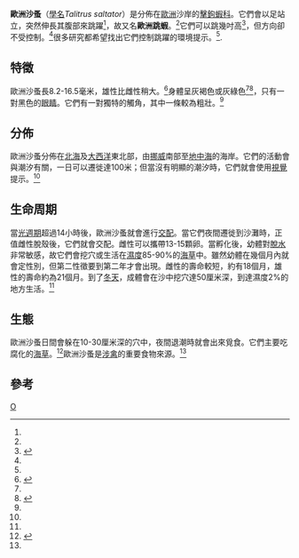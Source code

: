 {{Speciesbox
| taxon = Talitrus saltator
| binomial_authority = ([[George_Montagu_(naturalist)|Montagu]], 1808)<Ref>{{ITIS|ID=95044|taxon=''Talitrus saltator''}}</ref>
| image = Talitrus saltator 2c.jpg
| synonyms =
* ''Talitrus locusta''<ref>{{cite web|url=http://www.marbef.org/data/aphia.php?p=taxdetails&id=103220|title=''Talitrus saltator'' (Montagu, 1808)|work=MarBEF Data System|publisher=European Register of Marine Species|author=Denise Bellan-Santini|date=2004-12-21|access-date=2010-06-10|archive-date=2018-10-27|archive-url=https://web.archive.org/web/20181027175638/http://www.marbef.org/data/aphia.php?p=taxdetails&id=103220|dead-url=no}}</ref>
}}

'''歐洲沙蚤'''（[[學名|學名]]''Talitrus saltator''）是分佈在[[歐洲|歐洲]]沙岸的[[擊鉤蝦科|擊鉤蝦科]]。它們會以足站立，突然伸長其腹部來跳躍<ref name="Marlin"/>，故又名'''歐洲跳蝦'''。<ref name="BBC"/>它們可以跳幾吋高<Ref>
{{cite web|url=http://etc.usf.edu/clipart/14900/14991/sandhopper_14991.htm|title=Sand-hopper|publisher=University of South Florida|access-date=2010-06-10|archive-date=2018-10-05|archive-url=https://web.archive.org/web/20181005223647/http://etc.usf.edu/clipart/14900/14991/sandhopper_14991.htm|dead-url=no}}
</ref>，但方向卻不受控制。<Ref name="Marlin"/>很多研究都希望找出它們控制跳躍的環境提示。<Ref name="Marlin"/>.

==特徵==
歐洲沙蚤長8.2-16.5毫米，雄性比雌性稍大。<Ref name="Marlin">
{{cite web|url=http://www.marlin.ac.uk/species/Talitrussaltator.htm|author=Georgina C. Budd|year=2005|title=''Talitrus saltator'' a sand hopper|work=Marine Life Information Network|publisher=Marine Biological Association of the United Kingdom|access-date=2010-06-10|archive-date=2007-09-27|archive-url=https://web.archive.org/web/20070927014537/http://www.marlin.ac.uk/species/Talitrussaltator.htm|dead-url=no}}
</ref>身體呈灰褐色或灰綠色<ref name="Marlin"/><ref name="ARKive">{{cite web|url=http://www.arkive.org/sand-hopper/talitrus-saltator/info.html|title=Sand hopper (''Talitrus saltator'')|publisher=ARKive.org|accessdate=2009-02-26|archive-url=https://archive.today/20130113032958/http://www.arkive.org/sand-hopper/talitrus-saltator/info.html|archive-date=2013-01-13|dead-url=yes}}</ref>，只有一對黑色的[[眼睛|眼睛]]。它們有一對獨特的觸角，其中一條較為粗壯。<ref name="ARKive"/>

==分佈==
歐洲沙蚤分佈在[[北海_(大西洋)|北海]]及[[大西洋|大西洋]]東北部，由[[挪威|挪威]]南部至[[地中海|地中海]]的海岸。它們的活動會與潮汐有關，一日可以遷徙達100米；但當沒有明顯的潮汐時，它們就會使用[[視覺|視覺]]提示。<Ref name="Marlin"/>

==生命周期==
當[[光週期|光週期]]超過14小時後，歐洲沙蚤就會進行[[交配|交配]]。當它們夜間遷徙到沙灘時，正值雌性脫殼後，它們就會交配。雌性可以攜帶13-15顆卵。當孵化後，幼體對[[脫水|脫水]]非常敏感，故它們會挖穴或生活在[[濕度|濕度]]85-90%的[[海草|海草]]中。雖然幼體在幾個月內就會定性別，但第二性徵要到第二年才會出現。雌性的壽命較短，約有18個月，雄性的壽命約為21個月。到了[[冬天|冬天]]，成體會在沙中挖穴達50厘米深，到達濕度2%的地方生活。<ref name="Marlin"/>

==生態==
歐洲沙蚤日間會躲在10-30厘米深的穴中，夜間退潮時就會出來覓食。它們主要吃腐化的[[海草|海草]]。<Ref name="BBC">
{{cite web|url=http://www.bbc.co.uk/nature/blueplanet/factfiles/crustaceans/sand_hopper_bg.shtml|publisher=BBC|title=Sand-hopper ''Talitrus saltator''|work=Animal fact files|accessdate=2009-02-26|archive-date=2008-05-17|archive-url=https://web.archive.org/web/20080517211214/http://www.bbc.co.uk/nature/blueplanet/factfiles/crustaceans/sand_hopper_bg.shtml|dead-url=no}}
</ref>歐洲沙蚤是[[涉禽|涉禽]]的重要食物來源。<Ref name="Marlin"/>

==參考==
{{commons}}
{{reflist}}
{{Taxonbar}}
[[Category:擊鉤蝦科|O]]